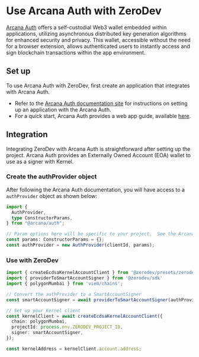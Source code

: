 # Use Arcana Auth with ZeroDev

[Arcana Auth](https://www.arcana.network/) offers a self-custodial Web3 wallet embedded within applications, utilizing asynchronous distributed key generation algorithms for enhanced security and privacy. This wallet, accessible without the need for a browser extension, allows authenticated users to instantly access and sign blockchain transactions within the app environment.

## Set up

To use Arcana Auth with ZeroDev, first create an application that integrates with Arcana Auth.

- Refer to the [Arcana Auth documentation site](https://docs.arcana.network/) for instructions on setting up an application with the Arcana Auth.
- For a quick start, Arcana Auth provides a web app guide, available [here](https://docs.arcana.network/quick-start/web/).

## Integration
Integrating ZeroDev with Arcana Auth is straightforward after setting up the project. Arcana Auth provides an Externally Owned Account (EOA) wallet to use as a signer with Kernel.

### Create the authProvider object
After following the Arcana Auth documentation, you will have access to a `authProvider` object as shown below:

```typescript
import {
  AuthProvider,
  type ConstructorParams,
} from "@arcana/auth";

// Param options here will be specific to your project.  See the Arcana Auth docs for more info.
const params: ConstructorParams = {};
const authProvider = new AuthProvider(clientId, params);
```

### Use with ZeroDev

```typescript
import { createEcdsaKernelAccountClient } from '@zerodev/presets/zerodev';
import { providerToSmartAccountSigner } from '@zerodev/sdk'
import { polygonMumbai } from 'viem/chains';

// Convert the authProvider to a SmartAccountSigner
const smartAccountSigner = await providerToSmartAccountSigner(authProvider.provider);

// Set up your Kernel client
const kernelClient = await createEcdsaKernelAccountClient({
  chain: polygonMumbai,
  projectId: process.env.ZERODEV_PROJECT_ID,
  signer: smartAccountSigner,
});

const kernelAddress = kernelClient.account.address;
```
